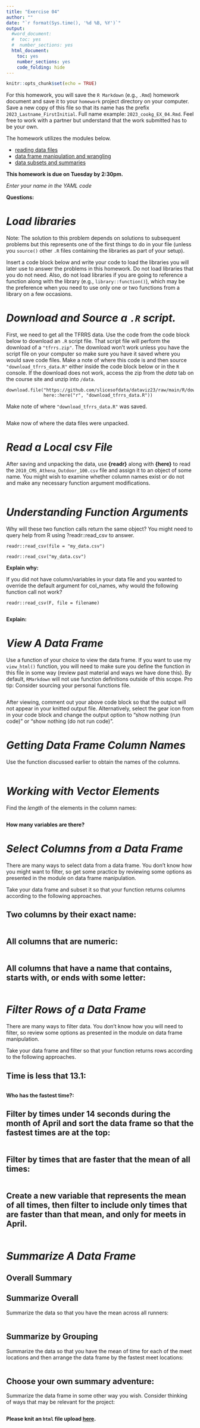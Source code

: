 ```yaml
---
title: "Exercise 04"
author: ""
date: "`r format(Sys.time(), '%d %B, %Y')`"
output:
  #word_document:
  #  toc: yes
  #  number_sections: yes
  html_document:
    toc: yes
    number_sections: yes
    code_folding: hide
---
```


```r
knitr::opts_chunk$set(echo = TRUE)
```

For this homework, you will save the `R Markdown` (e.g., `.Rmd`) homework document and save it to your `homework` project directory on your computer. Save a new copy of this file so that its name has the prefix `2023_Lastname_FirstInitial`. Full name example: `2023_cookg_EX_04.Rmd`. Feel free to work with a partner but understand that the work submitted has to be your own.












The homework utilizes the modules below. 

- [reading data files](https://slicesofdata.github.io/dataviz23/modules/03_reading_data_files.html)
- [data frame manipulation and wrangling](https://slicesofdata.github.io/dataviz23/modules/04_data_frame_manipulation_and_wrangling.html)
- [data subsets and summaries](https://slicesofdata.github.io/dataviz23/modules/07_data_subsets_and_summaries.html)


**This homework is due on Tuesday by 2:30pm.**


*Enter your name in the YAML code*   



**Questions:**

# *Load libraries*

Note: The solution to this problem depends on solutions to subsequent problems but this represents one of the first things to do in your file (unless you `source()` other `.R` files containing the libraries as part of your setup). 

Insert a code block below and write your code to load the libraries you will later use to answer the problems in this homework. Do not load libraries that you do not need. Also, do not load libraries if you are going to reference a function along with the library (e.g., `library::function()`), which may be the preference when you need to use only one or two functions from a library on a few occasions. 



# *Download and Source a `.R` script.*

First, we need to get all the TFRRS data. Use the code from the code block below to download an `.R` script file. That script file will perform the download of a `"tfrrs.zip"`.  The download won't work unless you have the script file on your computer so make sure you have it saved where you would save code files. Make a note of where this code is and then source `"download_tfrrs_data.R"` either inside the code block below or in the `R` console. If the download does not work, access the zip from the *data* tab on the course site and unzip into `/data`.

```
download.file("https://github.com/slicesofdata/dataviz23/raw/main/R/download_tfrrs_data.R", 
              here::here("r", "download_tfrrs_data.R"))
```

Make note of where `"download_tfrrs_data.R"` was saved. 

```r

```

Make now of where the data files were unpacked.




# *Read a Local csv File*

After saving and unpacking the data, use **{readr}** along with **{here}** to read the `2010_CMS_Athena_Outdoor_100.csv` file and assign it to an object of some name. You might wish to examine whether column names exist or do not and make any necessary function argument modifications.

```r

```



# *Understanding Function Arguments*

Why will these two function calls return the same object? You might need to query help from R using ?readr::read_csv to answer. 

```
readr::read_csv(file = "my_data.csv")

readr::read_csv("my_data.csv")
```


**Explain why:**


If you did not have column/variables in your data file and you wanted to override the default argument for col_names, why would the following function call not work? 

`readr::read_csv(F, file = filename)`


```r

```

**Explain:**


# *View A Data Frame*

Use a function of your choice to view the data frame. If you want to use my `view_html()` function, you will need to make sure you define the function in this file in some way (review past material and ways we have done this). By default, `RMarkdown` will not use function definitions outside of this scope. Pro tip: Consider sourcing your personal functions file.

```r

```

After viewing, comment out your above code block so that the output will not appear in your knitted output file. Alternatively, select the gear icon from in your code block and change the output option to "show nothing (run code)" or "show nothing (do not run code)".  



# *Getting Data Frame Column Names* 

Use the function discussed earlier to obtain the names of the columns.

```r

```



# *Working with Vector Elements*

Find the *length* of the elements in the column names:

```r

```

**How many variables are there?**



# *Select Columns from a Data Frame*

There are many ways to select data from a data frame. You don't know how you might want to filter, so get some practice by reviewing some options as presented in the module on data frame manipulation. 

Take your data frame and subset it so that your function returns columns according to the following approaches. 


## Two columns by their exact name:

```r

```


## All columns that are numeric:

```r

```


## All columns that have a name that contains, starts with, or ends with some letter:

```r

```


# *Filter Rows of a Data Frame*

There are many ways to filter data. You don't know how you will need to filter, so review some options as presented in the module on data frame manipulation.

Take your data frame and filter so that your function returns rows according to the following approaches. 

## Time is less that 13.1:

```r

```

**Who has the fastest time?:**



## Filter by times under 14 seconds during the month of April and sort the data frame so that the fastest times are at the top: 

```r

```


## Filter by times that are faster that the mean of all times: 

```r

```

## Create a new variable that represents the mean of all times, then filter to include only times that are faster than that mean, and only for meets in April.

```r

```


# *Summarize A Data Frame*

## Overall Summary

## Summarize Overall

Summarize the data so that you have the mean across all runners:

```r

```



## Summarize by Grouping

Summarize the data so that you have the mean of time for each of the meet locations and then arrange the data frame by the fastest meet locations:

```r

```

## Choose your own summary adventure:

Summarize the data frame in some other way you wish. Consider thinking of ways that may be relevant for the project:

```r

```


**Please knit an `html` file upload [here](https://claremontmckenna.app.box.com/f/140969a32dea44e9ab6c0c00146d66e3).** 

